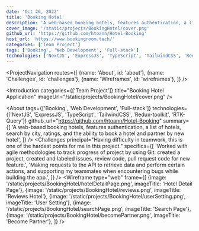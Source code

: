 ```yaml
---
date: 'Oct 26, 2022'
title: 'Booking Hotel'
description: 'A web-based booking hotels, features authentication, a list of hotels, search by city, ratings, and the ability to book a hotel and partner by new hotel. '
cover_image: '/static/projects/BookingHotel/cover.png'
github_url: 'https://github.com/htoann/Hotel-Booking'
host_url: 'https://www.bookingroom.tech/'
categories: ['Team Project']
tags: ['Booking', 'Web Development', 'Full-stack']
technologies: ['NextJS', 'ExpressJS', 'TypeScript', 'TailwindCSS', 'Redux-toolkit', 'RTK-Query']
---
```


<ProjectNavigation
    routes={[
        {name: 'About', id: 'about'},
        {name: 'Challenges', id: 'challenges'},
        {name: 'Wireframes', id: 'wireframes'},
    ]}
/>

<Introduction
    categories={['Team Project']}
    title="Booking Hotel Application"
    imageUrl="/static/projects/BookingHotel/cover.png"
/>

<About
    tags={['Booking', 'Web Development', 'Full-stack']}
    technologies={['NextJS', 'ExpressJS', 'TypeScript', 'TailwindCSS', 'Redux-toolkit', 'RTK-Query']}
    github_url="https://github.com/htoann/Hotel-Booking"
    summary={[
        'A web-based booking hotels, features authentication, a list of hotels, search by city, ratings, and the ability to book a hotel and partner by new hotel',
    ]}
/>
<Challenges
    principal="Having difficulty in teamwork, this is one of the hardest points for me in this project."
    specifics={[
        'Worked with agile methodologies to track progress of project by using Git: created a project, created and labeled issues, review code, pull request code for new feature.',
        'Making requests to the API to retrieve data and perform certain actions, and supporting my teammates when encountering bugs while building the app.',
    ]}
/>
<Wireframe
    type="web"
    frame={[
        {image: '/static/projects/BookingHotel/hotelDetailPage.png', imageTitle: 'Hotel Detail Page'},
        {image: '/static/projects/BookingHotel/reviews.png', imageTitle: 'Reviews Hotel'},
        {image: '/static/projects/BookingHotel/userSetting.png', imageTitle: 'User Setting'},
        {image: '/static/projects/BookingHotel/searchPage.png', imageTitle: 'Search Page'},
        {image: '/static/projects/BookingHotel/becomePartner.png', imageTitle: 'Become Partner'},
    ]}
/>